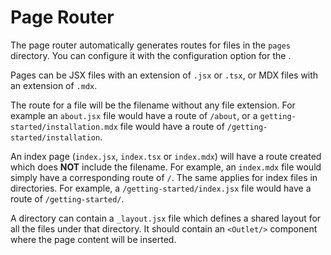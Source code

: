 
# Page Router

The page router automatically generates routes for files in the `pages`
directory.  You can configure it with the <Link to="/configuration/pages"
code="pages"/> configuration option for the <Link
to="/configuration/site-provider" code="SiteProvider"/>.

<Heading title="File Types"/>

Pages can be JSX files with an extension of `.jsx` or `.tsx`, or MDX files
with an extension of `.mdx`.

<Heading title="File Routes"/>

The route for a file will be the filename without any file extension.  For
example an `about.jsx` file would have a route of `/about`, or a
`getting-started/installation.mdx` file would have a route of `/getting-started/installation`.

<Heading title="Index Pages"/>

An index page (`index.jsx`, `index.tsx` or `index.mdx`) will have a route
created which does **NOT** include the filename.  For example, an `index.mdx`
file would simply have a corresponding route of `/`.  The same applies for
index files in directories.  For example, a `/getting-started/index.jsx` file
would have a route of `/getting-started/`.

<Heading title="Section Layouts"/>

A directory can contain a `_layout.jsx` file which defines a shared layout
for all the files under that directory.  It should contain an `<Outlet/>`
component where the page content will be inserted.

<Snippet
  file="pages/layout.jsx"
/>